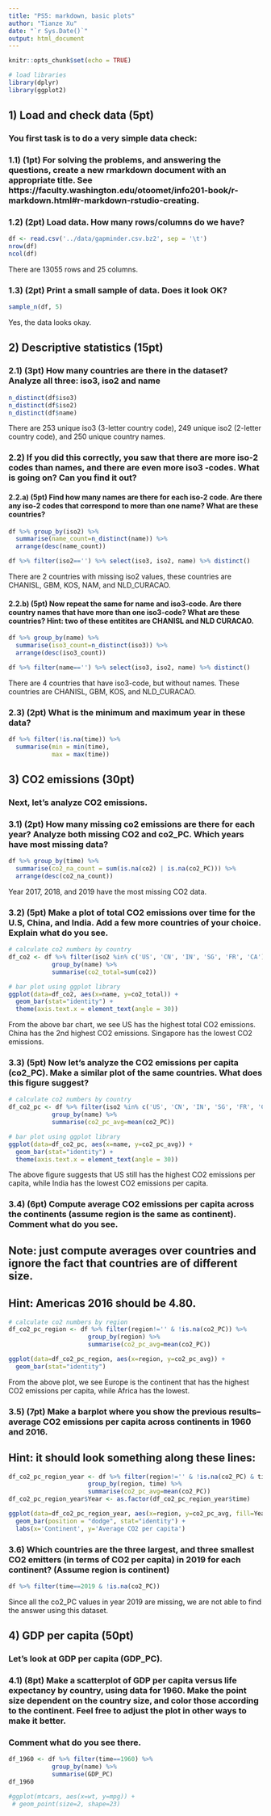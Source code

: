 ```yaml
---
title: "PS5: markdown, basic plots"
author: "Tianze Xu"
date: "`r Sys.Date()`"
output: html_document
---
```


```r
knitr::opts_chunk$set(echo = TRUE)
```

```r
# load libraries
library(dplyr)
library(ggplot2)
```

## 1) Load and check data (5pt)

### You first task is to do a very simple data check:
### 1.1) (1pt) For solving the problems, and answering the questions, create a new rmarkdown document with an appropriate title. See https://faculty.washington.edu/otoomet/info201-book/r-markdown.html#r-markdown-rstudio-creating.

### 1.2) (2pt) Load data. How many rows/columns do we have?
```r
df <- read.csv('../data/gapminder.csv.bz2', sep = '\t')
nrow(df)
ncol(df)
```
There are 13055 rows and 25 columns.

### 1.3) (2pt) Print a small sample of data. Does it look OK?
```r
sample_n(df, 5)
```
Yes, the data looks okay.

## 2) Descriptive statistics (15pt)
### 2.1) (3pt) How many countries are there in the dataset? Analyze all three: iso3, iso2 and name
```r
n_distinct(df$iso3)
n_distinct(df$iso2)
n_distinct(df$name)
```
There are 253 unique iso3 (3-letter country code), 249 unique iso2 (2-letter country code), and 250 unique country names.

### 2.2) If you did this correctly, you saw that there are more iso-2 codes than names, and there are even more iso3 -codes. What is going on? Can you find it out?
#### 2.2.a) (5pt) Find how many names are there for each iso-2 code. Are there any iso-2 codes that correspond to more than one name? What are these countries?
```r
df %>% group_by(iso2) %>%
  summarise(name_count=n_distinct(name)) %>%
  arrange(desc(name_count))

df %>% filter(iso2=='') %>% select(iso3, iso2, name) %>% distinct()
```
There are 2 countries with missing iso2 values, these countries are CHANISL, GBM, KOS, NAM, and NLD_CURACAO.

#### 2.2.b) (5pt) Now repeat the same for name and iso3-code. Are there country names that have more than one iso3-code? What are these countries? Hint: two of these entitites are CHANISL and NLD CURACAO.
```r
df %>% group_by(name) %>%
  summarise(iso3_count=n_distinct(iso3)) %>%
  arrange(desc(iso3_count))

df %>% filter(name=='') %>% select(iso3, iso2, name) %>% distinct()
```
There are 4 countries that have iso3-code, but without names. These countries are CHANISL, GBM, KOS, and NLD_CURACAO.

### 2.3) (2pt) What is the minimum and maximum year in these data?
```r
df %>% filter(!is.na(time)) %>%
  summarise(min = min(time),
            max = max(time))
```

## 3) CO2 emissions (30pt)
### Next, let’s analyze CO2 emissions.
### 3.1) (2pt) How many missing co2 emissions are there for each year? Analyze both missing CO2 and co2_PC. Which years have most missing data?
```r
df %>% group_by(time) %>%
  summarise(co2_na_count = sum(is.na(co2) | is.na(co2_PC))) %>%
  arrange(desc(co2_na_count))
```
Year 2017, 2018, and 2019 have the most missing CO2 data.

### 3.2) (5pt) Make a plot of total CO2 emissions over time for the U.S, China, and India. Add a few more countries of your choice. Explain what do you see.
```r
# calculate co2 numbers by country
df_co2 <- df %>% filter(iso2 %in% c('US', 'CN', 'IN', 'SG', 'FR', 'CA') & !is.na(co2)) %>%
            group_by(name) %>%
            summarise(co2_total=sum(co2))

# bar plot using ggplot library
ggplot(data=df_co2, aes(x=name, y=co2_total)) +
  geom_bar(stat="identity") +
  theme(axis.text.x = element_text(angle = 30))
```
From the above bar chart, we see US has the highest total CO2 emissions. China has the 2nd highest CO2 emissions. Singapore has the lowest CO2 emissions.

### 3.3) (5pt) Now let’s analyze the CO2 emissions per capita (co2_PC). Make a similar plot of the same countries. What does this figure suggest?
```r
# calculate co2 numbers by country
df_co2_pc <- df %>% filter(iso2 %in% c('US', 'CN', 'IN', 'SG', 'FR', 'CA') & !is.na(co2_PC)) %>%
            group_by(name) %>%
            summarise(co2_pc_avg=mean(co2_PC))

# bar plot using ggplot library
ggplot(data=df_co2_pc, aes(x=name, y=co2_pc_avg)) +
  geom_bar(stat="identity") +
  theme(axis.text.x = element_text(angle = 30))
```
The above figure suggests that US still has the highest CO2 emissions per capita, while India has the lowest CO2 emissions per capita.

### 3.4) (6pt) Compute average CO2 emissions per capita across the continents (assume region is the same as continent). Comment what do you see.
## Note: just compute averages over countries and ignore the fact that countries are of different size.
## Hint: Americas 2016 should be 4.80.
```r
# calculate co2 numbers by region
df_co2_pc_region <- df %>% filter(region!='' & !is.na(co2_PC)) %>%
                      group_by(region) %>%
                      summarise(co2_pc_avg=mean(co2_PC))

ggplot(data=df_co2_pc_region, aes(x=region, y=co2_pc_avg)) +
  geom_bar(stat="identity")
```
From the above plot, we see Europe is the continent that has the highest CO2 emissions per capita, while Africa has the lowest.

### 3.5) (7pt) Make a barplot where you show the previous results–average CO2 emissions per capita across continents in 1960 and 2016.
## Hint: it should look something along these lines:
```r
df_co2_pc_region_year <- df %>% filter(region!='' & !is.na(co2_PC) & time %in% c(1960, 2016)) %>%
                      group_by(region, time) %>%
                      summarise(co2_pc_avg=mean(co2_PC))
df_co2_pc_region_year$Year <- as.factor(df_co2_pc_region_year$time)

ggplot(data=df_co2_pc_region_year, aes(x=region, y=co2_pc_avg, fill=Year)) +
  geom_bar(position = "dodge", stat="identity") +
  labs(x='Continent', y='Average CO2 per capita')
```

### 3.6) Which countries are the three largest, and three smallest CO2 emitters (in terms of CO2 per capita) in 2019 for each continent? (Assume region is continent)
```r
df %>% filter(time==2019 & !is.na(co2_PC))
```
Since all the co2_PC values in year 2019 are missing, we are not able to find the answer using this dataset.

## 4) GDP per capita (50pt)
### Let’s look at GDP per capita (GDP_PC).
### 4.1) (8pt) Make a scatterplot of GDP per capita versus life expectancy by country, using data for 1960. Make the point size dependent on the country size, and color those according to the continent. Feel free to adjust the plot in other ways to make it better.
### Comment what do you see there.
```r
df_1960 <- df %>% filter(time==1960) %>%
            group_by(name) %>%
            summarise(GDP_PC)
df_1960

#ggplot(mtcars, aes(x=wt, y=mpg)) +
 # geom_point(size=2, shape=23)
```



